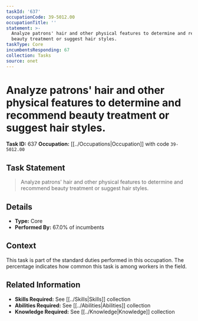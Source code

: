 ```yaml
---
taskId: '637'
occupationCode: 39-5012.00
occupationTitle: ''
statement: >-
  Analyze patrons' hair and other physical features to determine and recommend
  beauty treatment or suggest hair styles.
taskType: Core
incumbentsResponding: 67
collection: Tasks
source: onet
---
```

# Analyze patrons' hair and other physical features to determine and recommend beauty treatment or suggest hair styles.

**Task ID:** 637
**Occupation:** [[../Occupations|Occupation]] with code `39-5012.00`

## Task Statement

> Analyze patrons' hair and other physical features to determine and recommend beauty treatment or suggest hair styles.

## Details

- **Type:** Core
- **Performed By:** 67.0% of incumbents

## Context

This task is part of the standard duties performed in this occupation. The percentage indicates how common this task is among workers in the field.

## Related Information

- **Skills Required:** See [[../Skills|Skills]] collection
- **Abilities Required:** See [[../Abilities|Abilities]] collection
- **Knowledge Required:** See [[../Knowledge|Knowledge]] collection
